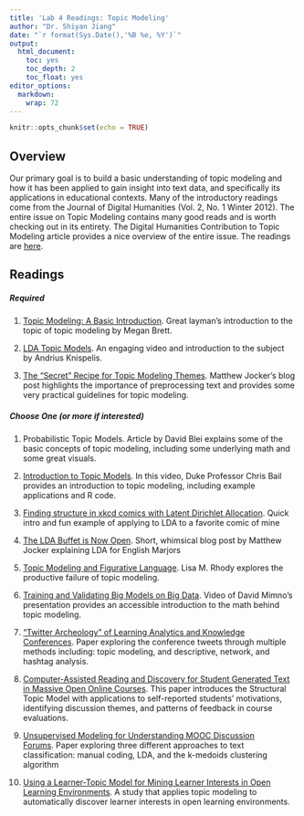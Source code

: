 ```yaml
---
title: 'Lab 4 Readings: Topic Modeling'
author: "Dr. Shiyan Jiang"
date: "`r format(Sys.Date(),'%B %e, %Y')`"
output:
  html_document:
    toc: yes
    toc_depth: 2
    toc_float: yes
editor_options:
  markdown:
    wrap: 72
---
```


```r
knitr::opts_chunk$set(echo = TRUE)
```

## Overview

Our primary goal is to build a basic understanding of topic modeling and
how it has been applied to gain insight into text data, and specifically
its applications in educational contexts. Many of the introductory
readings come from the Journal of Digital Humanities (Vol. 2, No. 1
Winter 2012). The entire issue on Topic Modeling contains many good
reads and is worth checking out in its entirety. The Digital Humanities
Contribution to Topic Modeling article provides a nice overview of the
entire issue. The readings are
[here](https://github.com/laser-institute/essential-readings/tree/main/text%20mining/lab%203).

## Readings

##### Required

1.  [Topic Modeling: A Basic
    Introduction](http://journalofdigitalhumanities.org/2-1/topic-modeling-a-basic-introduction-by-megan-r-brett/). Great
    layman's introduction to the topic of topic modeling by Megan Brett.

2.  [LDA Topic Models](https://youtu.be/3mHy4OSyRf0). An engaging video
    and introduction to the subject by Andrius Knispelis.

3.  [The "Secret" Recipe for Topic Modeling
    Themes](http://www.matthewjockers.net/2013/04/12/secret-recipe-for-topic-modeling-themes/). Matthew
    Jocker's blog post highlights the importance of preprocessing text
    and provides some very practical guidelines for topic modeling. 

##### Choose One (or more if interested)

1.  Probabilistic Topic Models. Article by David Blei explains some of
    the basic concepts of topic modeling, including some underlying math
    and some great visuals. 

2.  [Introduction to Topic Models](https://youtu.be/IUAHUEy1V0Q). In
    this video, Duke Professor Chris Bail provides an introduction to
    topic modeling, including example applications and R code. 

3.  [Finding structure in xkcd comics with Latent Dirichlet
    Allocation](https://projects.cpsievert.me/615/xkcd/). Quick intro
    and fun example of applying to LDA to a favorite comic of mine

4.  [The LDA Buffet is Now
    Open](http://www.matthewjockers.net/2011/09/29/the-lda-buffet-is-now-open-or-latent-dirichlet-allocation-for-english-majors/). Short,
    whimsical blog post by Matthew Jocker explaining LDA for English
    Marjors

5.  [Topic Modeling and Figurative
    Language](http://journalofdigitalhumanities.org/2-1/topic-modeling-and-figurative-language-by-lisa-m-rhody/). Lisa M.
    Rhody explores the productive failure of topic modeling. 

6.  [Training and Validating Big Models on Big
    Data](https://vimeo.com/53080123). Video of David Mimno's
    presentation provides an accessible introduction to the math behind
    topic modeling. 

7.  ["Twitter Archeology" of Learning Analytics and Knowledge
    Conferences](https://dl.acm.org/doi/pdf/10.1145/2723576.2723584?casa_token=Fznv8hpSQ_gAAAAA:FVC4vgtnmEOIDYQ5gDhNPTj_qYMQuAISz8PI_F-pR6zEChM-0HfD2lEN-IuRFxiZYYxLcjBsavq8). Paper
    exploring the conference tweets through multiple methods including:
    topic modeling, and descriptive, network, and hashtag analysis.

8.  [Computer-Assisted Reading and Discovery for Student Generated Text
    in Massive Open Online
    Courses](https://scholar.harvard.edu/files/dtingley/files/educationwriteup.pdf). This
    paper introduces the Structural Topic Model with applications to
    self-reported students' motivations, identifying discussion themes,
    and patterns of feedback in course evaluations.

9.  [Unsupervised Modeling for Understanding MOOC Discussion
    Forums](http://learndialogue.org/pdf/LearnDialogue-EzenCan-LAKmooc-2015.pdf). Paper
    exploring three different approaches to text classification: manual
    coding, LDA, and the k-medoids clustering algorithm

10. [Using a Learner-Topic Model for Mining Learner Interests in Open
    Learning
    Environments](https://www.jstor.org/stable/26388396?seq=1#metadata_info_tab_contents). A
    study that applies topic modeling to automatically discover learner
    interests in open learning environments.
